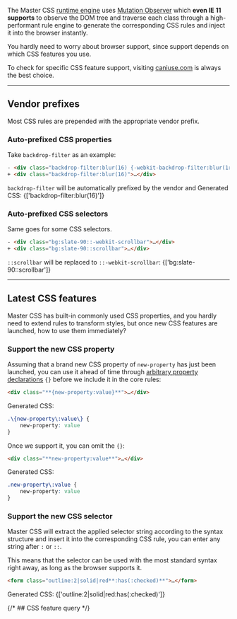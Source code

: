 
The Master CSS [runtime engine](/docs/rendering-modes/runtime-rendering) uses [Mutation Observer](https://developer.mozilla.org/zh-TW/docs/Web/API/MutationObserver) which **even <IESvg width="18" height="18" className="inline-block v:middle" /> IE 11 supports** to observe the DOM tree and traverse each class through a high-performant rule engine to generate the corresponding CSS rules and inject it into the browser instantly.

You hardly need to worry about browser support, since support depends on which CSS features you use.

To check for specific CSS feature support, visiting [caniuse.com](https://caniuse.com/) is always the best choice.

            
---

## Vendor prefixes
Most CSS rules are prepended with the appropriate vendor prefix.

### Auto-prefixed CSS properties
Take `backdrop-filter` as an example:
```html
- <div class="backdrop-filter:blur(16) {-webkit-backdrop-filter:blur(1rem)}">…</div>
+ <div class="backdrop-filter:blur(16)">…</div>
```
`backdrop-filter` will be automatically prefixed by the vendor and Generated CSS:
<Class2CSS>
{['backdrop-filter:blur(16)']}
</Class2CSS>
            
### Auto-prefixed CSS selectors
Same goes for some CSS selectors.
```html
- <div class="bg:slate-90::-webkit-scrollbar">…</div>
+ <div class="bg:slate-90::scrollbar">…</div>
```
`::scrollbar` will be replaced to `::-webkit-scrollbar`:
<Class2CSS>
{['bg:slate-90::scrollbar']}
</Class2CSS>

---

## Latest CSS features
Master CSS has built-in commonly used CSS properties, and you hardly need to extend rules to transform styles, but once new CSS features are launched, how to use them immediately?
            
### Support the new CSS property
Assuming that a brand new CSS property of `new-property` has just been launched, you can use it ahead of time through [arbitrary property declarations](/docs/style-declarations#arbitrary-properties) `{}` before we include it in the core rules:
```html
<div class="**{new-property:value}**">…</div>
```
Generated CSS:
```css
.\{new-property\:value\} {
    new-property: value
}
```
Once we support it, you can omit the `{}`:
```html
<div class="**new-property:value**">…</div>
```
Generated CSS:
```css
.new-property\:value {
    new-property: value
}
```
            
### Support the new CSS selector
Master CSS will extract the applied selector string according to the syntax structure and insert it into the corresponding CSS rule, you can enter any string after `:` or `::`.

This means that the selector can be used with the most standard syntax right away, as long as the browser supports it.
```html
<form class="outline:2|solid|red**:has(:checked)**">…</form>
```
Generated CSS:
<Class2CSS>
{['outline:2|solid|red:has(:checked)']}
</Class2CSS>

{/* ## CSS feature query */}